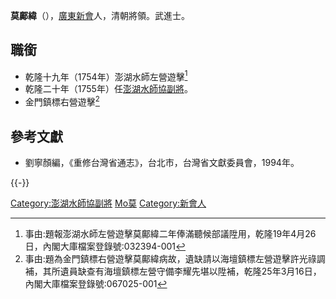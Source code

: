 '''莫鄺緯'''（{{bd|1696年||？年|catIdx=R茹}}），[[廣東|廣東]][[新會|新會]]人，清朝將領。武進士。

== 職銜 ==
* 乾隆十九年（1754年）澎湖水師左營遊擊<ref>事由:題報澎湖水師左營遊擊莫鄺緯二年俸滿聽候部議陞用，乾隆19年4月26日，內閣大庫檔案登錄號:032394-001</ref>
* 乾隆二十年（1755年）任[[澎湖水師協|澎湖水師協]][[副將|副將]]。
* 金門鎮標右營遊擊<ref>事由:題為金門鎮標右營遊擊莫鄺緯病故，遺缺請以海壇鎮標左營遊擊許光祿調補，其所遺員缺查有海壇鎮標左營守備李耀先堪以陞補，乾隆25年3月16日，內閣大庫檔案登錄號:067025-001</ref>

==參考文獻==
{{reflist}}
*劉寧顏編，《重修台灣省通志》，台北市，台灣省文獻委員會，1994年。

{{-}}
{{start box}}
{{s-off}}
{{s-before|[[吳英漢|吳英漢]]}}
{{s-title|[[澎湖水師協|澎湖水師協]][[副將|副將]]|1755年上任}}
{{s-after|[[吳志忠|吳志忠]]}}
{{end box}}

{{DEFAULTSORT:Mo莫}}
[[Category:澎湖水師協副將|Category:澎湖水師協副將]]
[[Category:清朝武進士|Mo莫]]
[[Category:新會人|Category:新會人]]